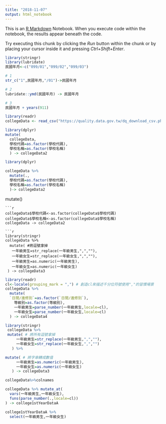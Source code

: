 ```yaml
---
title: "2018-11-07"
output: html_notebook
---
```


This is an [R Markdown](http://rmarkdown.rstudio.com) Notebook. When you execute code within the notebook, the results appear beneath the code. 

Try executing this chunk by clicking the *Run* button within the chunk or by placing your cursor inside it and pressing *Ctrl+Shift+Enter*. 

```r
library(stringr)
library(lubridate)
民國年月<-c("099/01","099/02","099/03")

# 1
str_c("1",民國年月,"/01")->民國年月

# 2
lubridate::ymd(民國年月) -> 民國年月

# 3
民國年月 + years(911)


```

```r
library(readr)
collegeData <- read_csv("https://quality.data.gov.tw/dq_download_csv.php?nid=6231&md5_url=dda8fca407131483c1d8cbf3d61cf793")
```
```r
library(dplyr)
mutate(
  collegeData,
  學校代碼=as.factor(學校代碼),
  學校名稱=as.factor(學校名稱)
  ) -> collegeData2
```
```r
library(dplyr)
```

```r
collegeData %>%
  mutate(.,
  學校代碼=as.factor(學校代碼),
  學校名稱=as.factor(學校名稱)
  )-> collegeData2
```
mutate()

```
```r
collegeData$學校代碼<-as.factor(collegeData$學校代碼)
collegeData$學校名稱<-as.factor(collegeData$學校名稱)
collegeData -> collegeData2
```
```
```r
library(stringr)
collegeData %>%
  mutate( #將逗號拿掉
   一年級男生=str_replace(一年級男生,",",""),
   一年級女生=str_replace(一年級女生,",",""),
   一年級男生=as.numeric(一年級男生),
   一年級女生=as.numeric(一年級女生)
 ) -> collegeData3
```
```r
library(readr)
cl<-locale(grouping_mark = ",") # 創造cl來描述千分位符號使用","的習慣場景
collegeData %>% 
  mutate(
  `日間∕進修別`=as.factor(`日間∕進修別`),
    等級別=as.factor(等級別),
    一年級男生=parse_number(一年級男生,locale=cl),
    一年級女生=parse_number(一年級女生,locale=cl)
  ) -> collegeData4
```

```r
library(stringr)
 collegeData %>%
 mutate( # 將所有逗號拿掉
     一年級男生=str_replace(一年級男生,",",""),
     一年級女生=str_replace(一年級女生,",","")
   ) %>%

mutate( # 將字串轉成數值
     一年級男生=as.numeric(一年級男生),
     一年級女生=as.numeric(一年級女生)
   ) -> collegeData3
```

```r
collegeData%>%colnames
```
```r
collegeData %>% mutate_at(
  vars(一年級男生,一年級女生),
  funs(parse_number(.,locale=cl))
) -> college1stYearDataA

college1stYearDataA %>%
  select(一年級男生,一年級女生)
```

